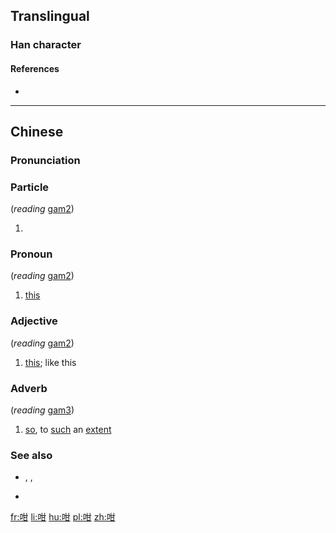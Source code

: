 ==Translingual==

===Han character===
{{Han char|rn=30|rad=口|as=05|sn=8|four=6407<sub>0</sub>|canj=口廿一 (RTM)|ids=⿰[[口]][[甘]]}}

====References====
* {{Han ref|kx=0184.040|dkj=03477|dj=0403.040|hdz=10598.010|uh=5481|ud=21633|bh=CBDD|bd=52189}}

----

==Chinese==
{{zh-hanzi-box|[[咁]]}}

===Pronunciation===
{{zh-pron
|c=gam2,gam3
|cat=adv
}}

===Particle===
{{zh-particle}} (''reading'' [[gam2]])

# {{context|Cantonese|lang=zh}} {{non-gloss definition|attached to form adverbs}}
#: {{zh-usex|佢 慢慢 '''咁''' 行。|He walks slow'''ly'''.|C-GZ|tr=keoi5 man6 man6-2 '''gam2''' haang4.|link=yes}}

===Pronoun===
{{zh-pronoun}} (''reading'' [[gam2]])

# {{context|Cantonese|lang=zh}} [[this]]
#: {{zh-usex|'''咁''' 唔 得 㗎！|'''This''' will not work!|C-GZ|tr='''gam2''' m4 dak1 gaa3!|link=yes}}

===Adjective===
{{zh-adj}} (''reading'' [[gam2]])

# {{context|Cantonese|lang=zh}} [[this]]; like this
#: {{zh-usex|佢 係 一 個 '''咁''' 嘅 人。|He is a person '''like this'''.|C-GZ|tr=keoi5 hai6 jat1 go3 '''gam2''' ge3 jan4.|link=yes}}

===Adverb===
{{zh-adv}} (''reading'' [[gam3]])

# {{context|Cantonese|lang=zh}} [[so]], to [[such]] an [[extent]]
#: {{zh-usex|做咩 你 '''咁''' 冇腦 咖？|Why are you '''so''' stupid?|C-GZ|tr=zou6 me1 nei5 '''gam3''' mou5 nou5 gaa3?|link=yes}}

===See also===
* {{zh-l|這樣/这样}}, {{zh-l|這麼/这么}}, {{zh-l|那麼/那么}}
* {{zh-l|地}}

[[fr:咁]]
[[li:咁]]
[[hu:咁]]
[[pl:咁]]
[[zh:咁]]